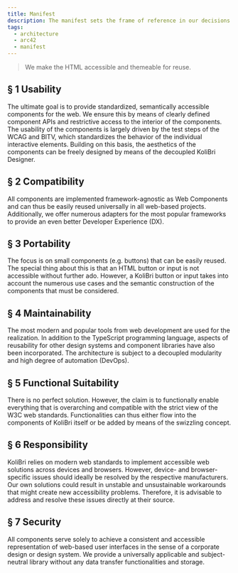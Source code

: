 ```yaml
---
title: Manifest
description: The manifest sets the frame of reference in our decisions.
tags:
  - architecture
  - arc42
  - manifest
---
```


<div class="manifest">
	<blockquote>We make the HTML accessible and themeable for reuse.</blockquote>
	<h2>§ 1 Usability</h2>
	<p>
		The ultimate goal is to provide standardized, semantically accessible components for the web. We ensure this by
		means of clearly defined component APIs and restrictive access to the interior of the components. The usability of
		the components is largely driven by the test steps of the WCAG and BITV, which standardizes the behavior of the
		individual interactive elements. Building on this basis, the aesthetics of the components can be freely designed by
		means of the decoupled KoliBri Designer.
	</p>
	<h2>§ 2 Compatibility</h2>
	<p>
		All components are implemented framework-agnostic as Web Components and can thus be easily reused universally in all
		web-based projects. Additionally, we offer numerous adapters for the most popular frameworks to provide an even
		better Developer Experience (DX).
	</p>
	<h2>§ 3 Portability</h2>
	<p>
		The focus is on small components (e.g. buttons) that can be easily reused. The special thing about this is that an
		HTML button or input is not accessible without further ado. However, a KoliBri button or input takes into account
		the numerous use cases and the semantic construction of the components that must be considered.
	</p>
	<h2>§ 4 Maintainability</h2>
	<p>
		The most modern and popular tools from web development are used for the realization. In addition to the TypeScript
		programming language, aspects of reusability for other design systems and component libraries have also been
		incorporated. The architecture is subject to a decoupled modularity and high degree of automation (DevOps).
	</p>
	<h2>§ 5 Functional Suitability</h2>
	<p>
		There is no perfect solution. However, the claim is to functionally enable everything that is overarching and
		compatible with the strict view of the W3C web standards. Functionalities can thus either flow into the components
		of KoliBri itself or be added by means of the swizzling concept.
	</p>
	<h2>§ 6 Responsibility</h2>
	<p>
		KoliBri relies on modern web standards to implement accessible web solutions across devices and browsers. However,
		device- and browser-specific issues should ideally be resolved by the respective manufacturers. Our own solutions
		could result in unstable and unsustainable workarounds that might create new accessibility problems. Therefore, it
		is advisable to address and resolve these issues directly at their source.
	</p>
	<h2>§ 7 Security</h2>
	<p>
		All components serve solely to achieve a consistent and accessible representation of web-based user interfaces in
		the sense of a corporate design or design system. We provide a universally applicable and subject-neutral library
		without any data transfer functionalities and storage.
	</p>
</div>
